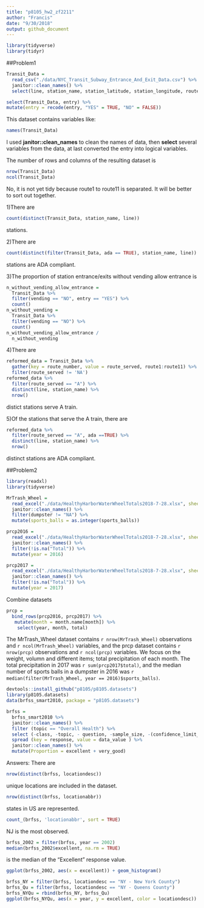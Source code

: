 ```yaml
---
title: "p8105_hw2_zf2211"
author: "Francis"
date: "9/30/2018"
output: github_document
---
```


```r
library(tidyverse)
library(tidyr)
```

##Problem1
```r
Transit_Data = 
  read_csv("./data/NYC_Transit_Subway_Entrance_And_Exit_Data.csv") %>% 
  janitor::clean_names() %>% 
  select(line, station_name, station_latitude, station_longitude, route1:route11, entry, vending, entrance_type, ada)
```

```r
select(Transit_Data, entry) %>% 
mutate(entry = recode(entry, "YES" = TRUE, "NO" = FALSE))
```
This dataset contains variables like: 
```r
names(Transit_Data)
```


I used __janitor::clean_names__ to clean the names of data, then __select__ several variables from the data, at last converted the entry into logical variables.

The number of rows and columns of the resulting dataset is 
```r
nrow(Transit_Data)
ncol(Transit_Data)
```

No, it is not yet tidy because route1 to route11 is separated. It will be better to 
sort out together.

1)There are 
```r
count(distinct(Transit_Data, station_name, line))
```
stations.

2)There are 
```r
count(distinct(filter(Transit_Data, ada == TRUE), station_name, line))
```
stations are ADA compliant.

3)The proportion of station entrance/exits without vending allow entrance is 
```r
n_without_vending_allow_entrance = 
  Transit_Data %>% 
  filter(vending == "NO", entry == "YES") %>% 
  count()
n_without_vending = 
  Transit_Data %>% 
  filter(vending == "NO") %>% 
  count()
n_without_vending_allow_entrance / 
  n_without_vending
```

4)There are 
```r
reformed_data = Transit_Data %>% 
  gather(key = route_number, value = route_served, route1:route11) %>% 
  filter(route_served != 'NA')
reformed_data %>% 
  filter(route_served == "A") %>% 
  distinct(line, station_name) %>% 
  nrow()
```
distict stations serve A train.

5)Of the stations that serve the A train, there are
```r
reformed_data %>% 
  filter(route_served == "A", ada ==TRUE) %>% 
  distinct(line, station_name) %>% 
  nrow()
```
distinct stations are ADA compliant.

##Problem2
```r
library(readxl)
library(tidyverse)
```

```r
MrTrash_Wheel = 
  read_excel("./data/HealthyHarborWaterWheelTotals2018-7-28.xlsx", sheet = 1, range = "A2:N338") %>% 
  janitor::clean_names() %>% 
  filter(dumpster != "NA") %>% 
  mutate(sports_balls = as.integer(sports_balls)) 
```

```r
prcp2016 = 
  read_excel("./data/HealthyHarborWaterWheelTotals2018-7-28.xlsx", sheet = 5, range = "A2:B14") %>% 
  janitor::clean_names() %>%
  filter(!is.na("Total")) %>% 
  mutate(year = 2016)
```

```r
prcp2017 = 
  read_excel("./data/HealthyHarborWaterWheelTotals2018-7-28.xlsx", sheet = 4, range = "A2:B14") %>% 
  janitor::clean_names() %>%
  filter(!is.na("Total")) %>% 
  mutate(year = 2017)
```

Combine datasets
```r
prcp = 
  bind_rows(prcp2016, prcp2017) %>%
   mutate(month = month.name[month]) %>% 
    select(year, month, total)
```


The MrTrash_Wheel dataset contains `r nrow(MrTrash_Wheel)` observations and `r ncol(MrTrash_Wheel)` variables, and the prcp dataset contains `r nrow(prcp)` observations and `r ncol(prcp)` variables. We focus on the weight, volumn and different items; total precipitation of each month. The total precipitation in 2017 was `r sum(prcp2017$total)`, and the median number of sports balls in a dumpster in 2016 was `r median(filter(MrTrash_Wheel, year == 2016)$sports_balls)`.


```r
devtools::install_github("p8105/p8105.datasets")
library(p8105.datasets)
data(brfss_smart2010, package = "p8105.datasets")
```

```r
brfss = 
  brfss_smart2010 %>% 
  janitor::clean_names() %>% 
  filter (topic == "Overall Health") %>% 
  select (-class, -topic, - question, -sample_size, -(confidence_limit_low:geo_location)) %>% 
  spread (key = response, value = data_value ) %>% 
  janitor::clean_names() %>% 
  mutate(Proportion = excellent + very_good)
```
Answers:
There are 
```r
nrow(distinct(brfss, locationdesc))
```
unique locations are included in the dataset.
```r
nrow(distinct(brfss, locationabbr))
```
states in US are represented. 
```r
count_(brfss, 'locationabbr', sort = TRUE)
```
NJ is the most observed.

```r
brfss_2002 = filter(brfss, year == 2002)
median(brfss_2002$excellent, na.rm = TRUE)
```
is the median of the "Excellent" response value.

```r
ggplot(brfss_2002, aes(x = excellent)) + geom_histogram()
```

```r
brfss_NY = filter(brfss, locationdesc == "NY - New York County")
brfss_Qu = filter(brfss, locationdesc == "NY - Queens County")
brfss_NYQu = rbind(brfss_NY, brfss_Qu)
ggplot(brfss_NYQu, aes(x = year, y = excellent, color = locationdesc)) + geom_point() + geom_smooth(se = FALSE)
```

